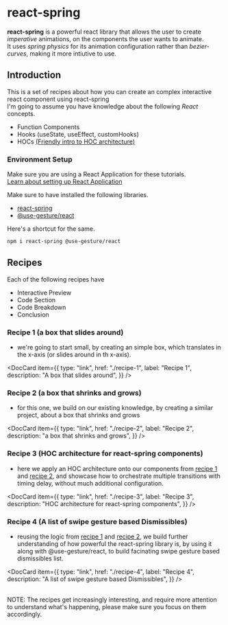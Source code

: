 ---
---

# react-spring


**react-spring** is a powerful react library that allows the user to create
_imperative_ animations, on the components the user wants to animate. <br/>
It uses _spring physics_ for its animation configuration rather than _bezier-curves_, making it more intiutive to use.

## Introduction

This is a set of recipes about how you can create an complex interactive react component using react-spring <br/>
I'm going to assume you have knowledge about the following _React_ concepts.

- Function Components
- Hooks (useState, useEffect, customHooks)
- HOCs [(Friendly intro to HOC architecture)](https://blog.logrocket.com/understanding-react-higher-order-components/)

### Environment Setup

Make sure you are using a React Application for these tutorials. <br/>
[Learn about setting up React Application](https://create-react-app.dev/docs/getting-started/#creating-a-typescript-app)

Make sure to have installed the following libraries.

- [react-spring](https://react-spring.dev/)
- [@use-gesture/react](https://use-gesture.netlify.app/docs/state/)

Here's a shortcut for the same.

```bash
npm i react-spring @use-gesture/react
```

## Recipes

Each of the following recipes have

- Interactive Preview
- Code Section
- Code Breakdown
- Conclusion

### Recipe 1 (a box that slides around)

- we're going to start small, by creating an simple box, which translates in the x-axis (or slides around in th x-axis).

<DocCard
  item={{
    type: "link",
    href: "./recipe-1",
    label: "Recipe 1",
    description: "A box that slides around",
  }}
/>

### Recipe 2 (a box that shrinks and grows)

- for this one, we build on our existing knowledge, by creating a similar project,
  about a box that shrinks and grows

<DocCard
  item={{
    type: "link",
    href: "./recipe-2",
    label: "Recipe 2",
    description: "a box that shrinks and grows",
  }}
/>

### Recipe 3 (HOC architecture for react-spring components)

- here we apply an HOC architecture onto our components from [recipe 1](./recipe-1) and [recipe 2](./recipe-2),
  and showcase how to orchestrate multiple transitions with timing delay, without much additional configuration.

<DocCard
  item={{
    type: "link",
    href: "./recipe-3",
    label: "Recipe 3",
    description: "HOC architecture for react-spring components",
  }}
/>

### Recipe 4 (A list of swipe gesture based Dismissibles)

- reusing the logic from [recipe 1](./recipe-1) and [recipe 2](./recipe-2), we build further understanding of how powerful
  the react-spring library is, by using it along with @use-gesture/react, to build facinating swipe gesture based dismissibles list.

<DocCard
  item={{
    type: "link",
    href: "./recipe-4",
    label: "Recipe 4",
    description: "A list of swipe gesture based Dismissibles",
  }}
/>

<br />
NOTE: The recipes get increasingly interesting, and require more attention to understand
what's happening, please make sure you focus on them accordingly.
